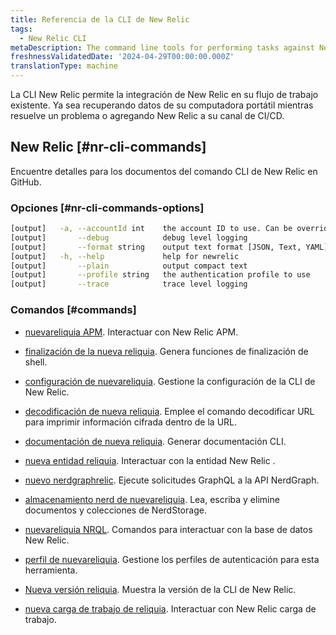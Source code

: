 ```yaml
---
title: Referencia de la CLI de New Relic
tags:
  - New Relic CLI
metaDescription: The command line tools for performing tasks against New Relic APIs
freshnessValidatedDate: '2024-04-29T00:00:00.000Z'
translationType: machine
---
```


La CLI New Relic permite la integración de New Relic en su flujo de trabajo existente. Ya sea recuperando datos de su computadora portátil mientras resuelve un problema o agregando New Relic a su canal de CI/CD.

## New Relic [#nr-cli-commands]

Encuentre detalles para los documentos del comando CLI de New Relic en GitHub.

### Opciones [#nr-cli-commands-options]

```bash copyable=false
[output]   -a, --accountId int    the account ID to use. Can be overridden by setting NEW_RELIC_ACCOUNT_ID
[output]       --debug            debug level logging
[output]       --format string    output text format [JSON, Text, YAML] (default "JSON")
[output]   -h, --help             help for newrelic
[output]       --plain            output compact text
[output]       --profile string   the authentication profile to use
[output]       --trace            trace level logging
```

### Comandos [#commands]

* [nuevareliquia APM](https://github.com/newrelic/newrelic-cli/blob/master/docs/cli/newrelic_apm.md). Interactuar con New Relic APM.

* [finalización de la nueva reliquia](https://github.com/newrelic/newrelic-cli/blob/master/docs/cli/newrelic_completion.md). Genera funciones de finalización de shell.

* [configuración de nuevareliquia](https://github.com/newrelic/newrelic-cli/blob/master/docs/cli/newrelic_config.md). Gestione la configuración de la CLI de New Relic.

* [decodificación de nueva reliquia](https://github.com/newrelic/newrelic-cli/blob/master/docs/cli/newrelic_decode.md). Emplee el comando decodificar URL para imprimir información cifrada dentro de la URL.

* [documentación de nueva reliquia](https://github.com/newrelic/newrelic-cli/blob/master/docs/cli/newrelic_documentation.md). Generar documentación CLI.

* [nueva entidad reliquia](https://github.com/newrelic/newrelic-cli/blob/master/docs/cli/newrelic_entity.md). Interactuar con la entidad New Relic .

* [nuevo nerdgraphrelic](https://github.com/newrelic/newrelic-cli/blob/master/docs/cli/newrelic_nerdgraph.md). Ejecute solicitudes GraphQL a la API NerdGraph.

* [almacenamiento nerd de nuevareliquia](https://github.com/newrelic/newrelic-cli/blob/master/docs/cli/newrelic_nerdstorage.md). Lea, escriba y elimine documentos y colecciones de NerdStorage.

* [nuevareliquia NRQL](https://github.com/newrelic/newrelic-cli/blob/master/docs/cli/newrelic_nrql.md). Comandos para interactuar con la base de datos New Relic.

* [perfil de nuevareliquia](https://github.com/newrelic/newrelic-cli/blob/master/docs/cli/newrelic_profile.md). Gestione los perfiles de autenticación para esta herramienta.

* [Nueva versión reliquia](https://github.com/newrelic/newrelic-cli/blob/master/docs/cli/newrelic_version.md). Muestra la versión de la CLI de New Relic.

* [nueva carga de trabajo de reliquia](https://github.com/newrelic/newrelic-cli/blob/master/docs/cli/newrelic_workload.md). Interactuar con New Relic carga de trabajo.